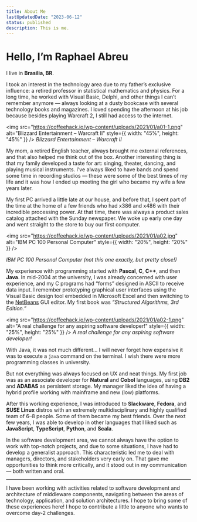 ```yaml
---
title: About Me
lastUpdatedDate: "2023-06-12"
status: published
description: This is me.
---
```


# Hello, I’m **Raphael Abreu**

I live in **Brasilia, BR**.

I took an interest in the technology area due to my father’s exclusive influence: a retired professor in statistical mathematics and physics.
For a long time, he worked with Visual Basic, Delphi, and other things I can’t remember anymore — always looking at a dusty bookcase with several technology books and magazines.
I loved spending the afternoon at his job because besides playing Warcraft 2, I still had access to the internet.

<img
  src="https://coffeehack.io/wp-content/uploads/2021/01/a01-1.png"
  alt="Blizzard Entertainment – Warcraft II"
  style={{ width: "45%", height: "45%" }}
/>
*Blizzard Entertainment – Warcraft II*

My mom, a retired English teacher, always brought me external references, and that also helped me think out of the box.
Another interesting thing is that my family developed a taste for art: singing, theater, dancing, and playing musical instruments.
I’ve always liked to have bands and spend some time in recording studios — these were some of the best times of my life and it was how I ended up meeting the girl who became my wife a few years later.

My first PC arrived a little late at our house, and before that, I spent part of the time at the home of a few friends who had x386 and x486 with their incredible processing power.
At that time, there was always a product sales catalog attached with the Sunday newspaper.
We woke up early one day and went straight to the store to buy our first computer.

<img
  src="https://coffeehack.io/wp-content/uploads/2021/01/a02.jpg"
  alt="IBM PC 100 Personal Computer"
  style={{ width: "20%", height: "20%" }}
/>

_IBM PC 100 Personal Computer (not this one exactly, but pretty close!)_

My experience with programming started with **Pascal**, **C**, **C++**, and then **Java**.
In mid-2004 at the university, I was already concerned with user experience, and my C programs had “forms” designed in ASCII to receive data input.
I remember prototyping graphical user interfaces using the Visual Basic design tool embedded in Microsoft Excel and then switching to the [NetBeans](https://netbeans.org/) GUI editor.
My first book was _“Structured Algorithms, 3rd Edition.”_

<img
  src="https://coffeehack.io/wp-content/uploads/2021/01/a02-1.png"
  alt="A real challenge for any aspiring software developer!"
  style={{ width: "25%", height: "25%" }}
/>
*A real challenge for any aspiring software developer!*

With Java, it was not much different… I will never forget how expensive it was to execute a `java` command on the terminal.
I wish there were more programming classes in university.

But not everything was always focused on UX and neat things.
My first job was as an associate developer for **Natural** and **Cobol** languages, using **DB2** and **ADABAS** as persistent storage.
My manager liked the idea of having a hybrid profile working with mainframe and new (low) platforms.

After this working experience, I was introduced to **Slackware**, **Fedora**, and **SUSE Linux** distros with an extremely multidisciplinary and highly qualified team of 6–8 people.
Some of them became my best friends.
Over the next few years, I was able to develop in other languages that I liked such as **JavaScript**, **TypeScript**, **Python**, and **Scala**.

In the software development area, we cannot always have the option to work with top-notch projects, and due to some situations, I have had to develop a generalist approach.
This characteristic led me to deal with managers, directors, and stakeholders very early on.
That gave me opportunities to think more critically, and it stood out in my communication — both written and oral.

---

I have been working with activities related to software development and architecture of middleware components, navigating between the areas of technology, application, and solution architectures.
I hope to bring some of these experiences here!
I hope to contribute a little to anyone who wants to overcome day-2 challenges.
